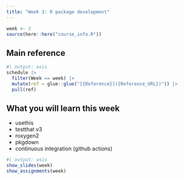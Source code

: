 ```yaml
---
title: "Week 3: R package development"
---
```


```r
week <- 3
source(here::here("course_info.R"))
```

## Main reference

```r
#| output: asis
schedule |>
  filter(Week == week) |>
  mutate(ref = glue::glue("[{Reference}]({Reference_URL})")) |>
  pull(ref)
```

## What you will learn this week

* usethis
* testthat v3
* roxygen2
* pkgdown
* continuous integration (github actions)

```r
#| output: asis
show_slides(week)
show_assignments(week)
```
